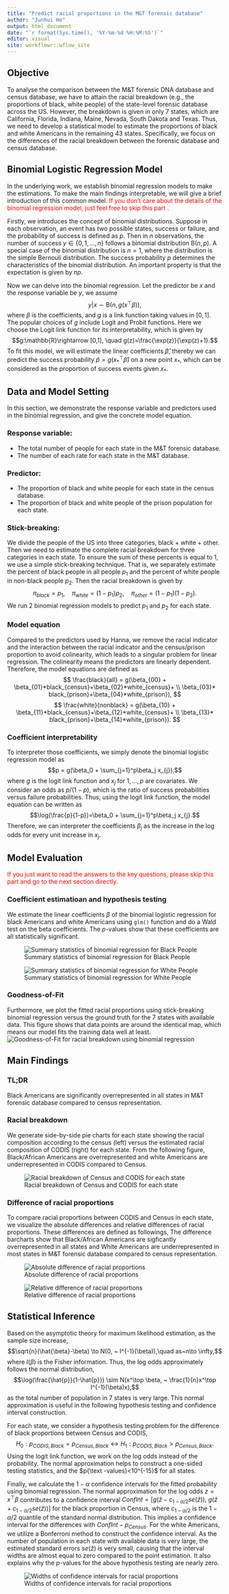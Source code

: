 ```yaml
---
title: "Predict racial proportions in the M&T forensic database"
author: "Junhui He"
output: html_document
date: "`r format(Sys.time(), '%Y-%m-%d %H:%M:%S')`"
editor: visual
site: workflowr::wflow_site
---
```


## Objective

To analyse the comparison between the M&T forensic DNA database and census database, we have to attain the racial breakdown (e.g., the proportions of black, white people) of the state-level forensic database across the US. However, the breakdown is given in only 7 states, which are California, Florida, Indiana, Maine, Nevada, South Dakota and Texas. Thus, we need to develop a statistical model to estimate the proportions of black and white Americans in the remaining 43 states. Specifically, we focus on the differences of the racial breakdown between the forensic database and census database.

## Binomial Logistic Regression Model

In the underlying work, we establish binomial regression models to make the estimations. To make the main findings interpretable, we will give a brief introduction of this common model. <span style="color:red"> If you don't care about the details of the binomial regression model, just feel free to skip this part <span>.

Firstly, we introduces the concept of binomial distributions. Suppose in each observation, an event has two possible states, success or failure, and the probability of success is defined as $p$. Then in $n$ observations, the number of success $y\in \{0,1,\ldots, n\}$ follows a binomial distribution $\text{B}(n,p)$. A special case of the binomial distribution is $n=1$, where the distribution is the simple Bernouli distribution. The success probability $p$ determines the characteristics of the binomial distribution. An important property is that the expectation is given by $np$.

Now we can delve into the binomial regression. Let the predictor be $x$ and the response variable be $y$, we assume $$y|x\sim \text{B}(n, g(x^\top \beta)),$$ where $\beta$ is the coefficients, and $g$ is a link function taking values in $[0,1]$. The popular choices of $g$ include Logit and Probit functions. Here we choose the Logit link function for its interpretability, which is given by $$g:\mathbb{R}\rightarrow [0,1], \quad g(z)=\frac{\exp(z)}{\exp(z)+1}.$$ To fit this model, we will estimate the linear coefficients $\hat{\beta}$, thereby we can predict the success probability $\hat{p}=g(x_*^\top \hat{\beta})$ on a new point $x_*$, which can be considered as the proportion of success events given $x_*$.

## Data and Model Setting

In this section, we demonstrate the response variable and predictors used in the binomial regression, and give the concrete model equation.

### Response variable:

-   The total number of people for each state in the M&T forensic database.
-   The number of each rate for each state in the M&T database.

### Predictor:

-   The proportion of black and white people for each state in the census database.
-   The proportion of black and white people of the prison population for each state.

### Stick-breaking:

We divide the people of the US into three categories, black + white + other. Then we need to estimate the complete racial breakdown for three categories in each state. To ensure the sum of these percents is equal to 1, we use a simple stick-breaking technique. That is, we separately estimate the percent of black people in all people $p_{1}$ and the percent of white people in non-black people $p_{2}$. Then the racial breakdown is given by $$\pi_{black}=p_1, \quad \pi_{white}=(1-p_1)p_2,\quad \pi_{other}=(1-p_1)(1-p_2).$$ We run 2 binomial regression models to predict $p_1$ and $p_2$ for each state.

### Model equation

Compared to the predictors used by Hanna, we remove the racial indicator and the interaction between the racial indicator and the census/prison proportion to avoid colinearity, which leads to a singular problem for linear regression. The colinearity means the predictors are linearly dependent. Therefore, the model equations are defined as $$ \frac{black}{all} = g(\beta_{00} + \beta_{01}*black_{census}+\beta_{02}*white_{census}+ \\ \beta_{03}* black_{prison}+\beta_{04}*white_{prison}), $$ $$ \frac{white}{nonblack} = g(\beta_{10} + \beta_{11}*black_{census}+\beta_{12}*white_{census}+ \\ \beta_{13}* black_{prison}+\beta_{14}*white_{prison}). $$

### Coefficient interpretability

To interpreter those coefficients, we simply denote the binomial logistic regression model as $$p = g(\beta_0 + \sum_{j=1}^p\beta_j x_{j}),$$ where $g$ is the logit link function and $x_j$ for $1,\ldots,p$ are covariates. We consider an odds as $p/(1-p)$, which is the ratio of success probabilities versus failure probabilities. Thus, using the logit link function, the model equation can be written as $$\log(\frac{p}{1-p})=\beta_0 + \sum_{j=1}^p\beta_j x_{j}.$$ Therefore, we can interpreter the coefficients $\beta_j$ as the increase in the log odds for every unit increase in $x_j$.

## Model Evaluation

<span style="color:red"> If you just want to read the answers to the key questions, please skip this part and go to the next section directly. <span>

### Coefficient estimatioan and hypothesis testing

We estimate the linear coefficients $\beta$ of the binomial logistic regression for black Americans and white Americans using `glm()` function and do a Wald test on the beta coefficients. The $p$-values show that these coefficients are all statistically significant.

![Summary statistics of binomial regression for Black People](docs/figure/racial_breakdown/glm_black.png "Summary statistics of Black People")

![Summary statistics of binomial regression for White People](docs/figure/racial_breakdown/glm_white.png "Summary statistics of White People")

### Goodness-of-Fit

Furthermore, we plot the fitted racial proportions using stick-breaking binomial regression versus the ground truth for the 7 states with available data. This figure shows that data points are around the identical map, which means our model fits the training data well at least. ![Goodness-of-Fit for racial breakdown using binomial regression](docs/figure/racial_breakdown/goodness_of_fit.png "Goodness-of-Fit")

## Main Findings

### TL;DR

Black Americans are significantly overrepresented in all states in M&T forensic database compared to census representation.

### Racial breakdown

We generate side-by-side pie charts for each state showing the racial composition according to the census (left) versus the estimated racial composition of CODIS (right) for each state. From the following figure, Black/African Americans are overrepresented and white Americans are underrepresented in CODIS compared to Census.

![Racial breakdown of Census and CODIS for each state](docs/figure/racial_breakdown/racial_breakdown.png "Racial Composition")

### Difference of racial proportions

To compare racial proportions between CODIS and Census in each state, we visualize the absolute differences and relative differences of racial proportions. These differences are defined as followings, \begin{equation*}
\begin{split}
absolute~difference=Proportion_{CODIS}-Proportion_{Census},\\
relative~difference=\frac{Proportion_{CODIS}-Proportion_{Census}}{Proportion_{Census}}.
\end{split}
\end{equation*} The difference barcharts show that Black/African Americans are sigficantly overrepresented in all states and White Americans are underrepresented in most states in M&T forensic database compared to census representation.

![Absolute difference of racial proportions](docs/figure/racial_breakdown/abs_difference.png "Absolute Difference")

![Relative difference of racial proportions](docs/figure/racial_breakdown/rela_difference.png "Relative Difference")

## Statistical Inference

Based on the asymptotic theory for maximum likelihood estimation, as the sample size increase, $$\sqrt{n}(\hat{\beta}-\beta) \to N(0, ~ I^{-1}(\beta)),\quad as~n\to \infty,$$ where $I(\beta)$ is the Fisher information. Thus, the log odds approximately follows the normal distribution, $$\log(\frac{\hat{p}}{1-\hat{p}}) \sim N(x^\top \beta, ~ \frac{1}{n}x^\top I^{-1}(\beta)x),$$ as the total number of population in 7 states is very large. This normal approximation is useful in the following hypothesis testing and confidence interval construction.

For each state, we consider a hypothesis testing problem for the difference of black proportions between Census and CODIS, $$H_0:p_{CODIS,Black}=p_{Census,Black} \leftrightarrow H_1:p_{CODIS,Black}>p_{Census,Black}.$$ Using the logit link function, we work on the log odds instead of the probability. The normal approximation helps to construct a one-sided testing statistics, and the $p{\text -values}<10^{-15}$ for all states.

Finally, we calculate the $1-\alpha$ confidence intervals for the fitted probability using binomial regression. The normal approximation for the log odds $z=x^\top \beta$ contributes to a confidence interval $ConfInt=[g(\hat{z}-c_{1-\alpha/2}se(\hat{z})),~g(\hat{z}+c_{1-\alpha/2}se(\hat{z}))]$ for the black proportion in Census, where $c_{1-\alpha/2}$ is the $1-\alpha/2$ quantile of the standard normal distribution. This implies a confidence interval for the differences with $ConfInt-p_{Census}$. For the white Americans, we utilize a Bonferroni method to construct the confidence interval. As the number of population in each state with available data is very large, the estimated standard errors $se(\hat{z})$ is very small, causing that the interval widths are almost equal to zero compared to the point estimation. It also explains why the $p$-values for the above hypothesis testing are nearly zero.

![Widths of confidence intervals for racial proportions](docs/figure/racial_breakdown/interval_widths.png "Interval Widths")
